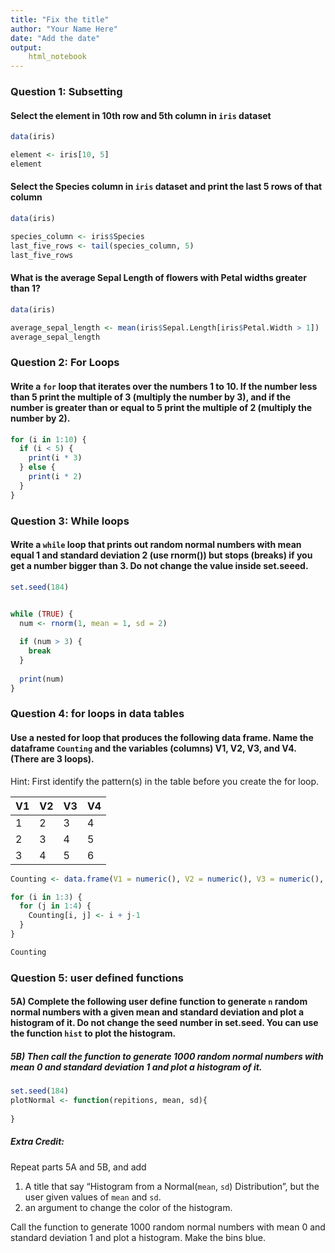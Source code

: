 ```yaml
---
title: "Fix the title"
author: "Your Name Here"
date: "Add the date"
output: 
    html_notebook
---
```


### Question 1: Subsetting

#### Select the element in 10th row and 5th column in `iris` dataset

```r
data(iris)

element <- iris[10, 5]
element

```


#### Select the Species column in `iris` dataset and print the last 5 rows of that column
```r
data(iris)

species_column <- iris$Species
last_five_rows <- tail(species_column, 5)
last_five_rows

```


#### What is the average Sepal Length of flowers with Petal widths greater than 1? 

```r
data(iris)

average_sepal_length <- mean(iris$Sepal.Length[iris$Petal.Width > 1])
average_sepal_length


```

### Question 2: For Loops

#### Write a `for` loop that iterates over the numbers 1 to 10. If the number less than 5 print the multiple of 3 (multiply the number by 3), and if the number is greater than or equal to 5 print the multiple of 2 (multiply the number by 2). 

```r

for (i in 1:10) {
  if (i < 5) {
    print(i * 3)
  } else {
    print(i * 2)
  }
}


```

### Question 3: While loops

#### Write a `while` loop that prints out random normal numbers with mean equal 1 and standard deviation 2 (use rnorm()) but stops (breaks) if you get a number bigger than 3. Do not change the value inside set.seeed.
```r
set.seed(184)


while (TRUE) {
  num <- rnorm(1, mean = 1, sd = 2)
  
  if (num > 3) {
    break
  }
  
  print(num)
}

```

### Question 4: for loops in data tables

#### Use a nested for loop that produces the following data frame. Name the dataframe  `Counting` and the variables (columns)  V1, V2, V3, and V4.  (There are 3 loops). 

Hint: First identify the pattern(s) in the table before you create the for loop.

| V1 | V2 | V3 | V4 |  
|:-- |:-- |:-- |:-- |
| 1 | 2 | 3 | 4 |  
| 2 | 3 | 4 | 5 |  
| 3 | 4 | 5 | 6 |  

```r
Counting <- data.frame(V1 = numeric(), V2 = numeric(), V3 = numeric(), V4 = numeric())

for (i in 1:3) {
  for (j in 1:4) {
    Counting[i, j] <- i + j-1
  }
}

Counting

```

### Question 5: user defined functions

#### 5A) Complete the following user define function to generate `n` random normal numbers with a given mean and standard deviation and plot a histogram of it. Do not change  the seed number in set.seed. You can use the function `hist` to plot the histogram.  

##### 5B) Then call the function to generate 1000 random normal numbers with mean 0 and standard deviation 1 and plot a histogram of it.

```r
set.seed(184)
plotNormal <- function(repitions, mean, sd){
  
}


```

##### Extra Credit: 

Repeat parts 5A and 5B, and add 

1. A title that say "Histogram from a Normal(`mean`, `sd`) Distribution", but the user given values of `mean` and `sd`.
2. an argument to change the color of the histogram.  

Call the function to generate 1000 random normal numbers with mean 0 and standard deviation 1 and plot a histogram. Make the bins blue.

```r



```
